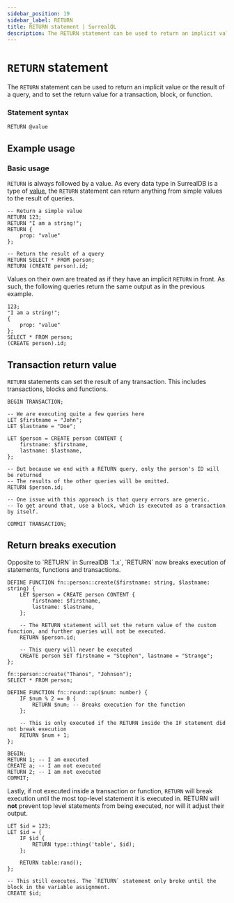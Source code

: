 ---
sidebar_position: 19
sidebar_label: RETURN
title: RETURN statement | SurrealQL
description: The RETURN statement can be used to return an implicit value or the result of a query, and to set the return value for a transaction, block or function.
---


# `RETURN` statement

The `RETURN` statement can be used to return an implicit value or the result of a query, and to set the return value for a transaction, block, or function.

### Statement syntax

```syntax title="SurrealQL Syntax"
RETURN @value
```

## Example usage
### Basic usage

`RETURN` is always followed by a value. As every data type in SurrealDB is a type of [value](/docs/surrealql/datamodel/values), the `RETURN` statement can return anything from simple values to the result of queries.

```surql
-- Return a simple value
RETURN 123;
RETURN "I am a string!";
RETURN {
	prop: "value"
};

-- Return the result of a query
RETURN SELECT * FROM person;
RETURN (CREATE person).id;
```

Values on their own are treated as if they have an implicit `RETURN` in front. As such, the following queries return the same output as in the previous example.

```surql
123;
"I am a string!";
{
	prop: "value"
};
SELECT * FROM person;
(CREATE person).id;
```

## Transaction return value

`RETURN` statements can set the result of any transaction. This includes transactions, blocks and functions.

```surql title="Transaction return value"
BEGIN TRANSACTION;

-- We are executing quite a few queries here
LET $firstname = "John";
LET $lastname = "Doe";

LET $person = CREATE person CONTENT {
	firstname: $firstname,
	lastname: $lastname,
};

-- But because we end with a RETURN query, only the person's ID will be returned
-- The results of the other queries will be omitted.
RETURN $person.id;

-- One issue with this approach is that query errors are generic.
-- To get around that, use a block, which is executed as a transaction by itself.

COMMIT TRANSACTION;
```

## Return breaks execution
<Since v="v2.0.0" />
Opposite to `RETURN` in SurrealDB `1.x`, `RETURN` now breaks execution of statements, functions and transactions.

```surql title="Function return value"
DEFINE FUNCTION fn::person::create($firstname: string, $lastname: string) {
	LET $person = CREATE person CONTENT {
		firstname: $firstname,
		lastname: $lastname,
	};

	-- The RETURN statement will set the return value of the custom function, and further queries will not be executed.
	RETURN $person.id;

    -- This query will never be executed
    CREATE person SET firstname = "Stephen", lastname = "Strange";
};

fn::person::create("Thanos", "Johnson");
SELECT * FROM person;
```

```surql title="Functions"
DEFINE FUNCTION fn::round::up($num: number) {
    IF $num % 2 == 0 {
        RETURN $num; -- Breaks execution for the function
    };

    -- This is only executed if the RETURN inside the IF statement did not break execution
    RETURN $num + 1;
};
```

```surql title="Transactions"
BEGIN;
RETURN 1; -- I am executed
CREATE a; -- I am not executed
RETURN 2; -- I am not executed
COMMIT;
```

Lastly, if not executed inside a transaction or function, `RETURN` will break execution until the most top-level statement it is executed in. RETURN will **not** prevent top level statements from being executed, nor will it adjust their output.

```surql title="Statements"
LET $id = 123;
LET $id = {
    IF $id {
        RETURN type::thing('table', $id);
    };

    RETURN table:rand();
};

-- This still executes. The `RETURN` statement only broke until the block in the variable assignment.
CREATE $id;
```
